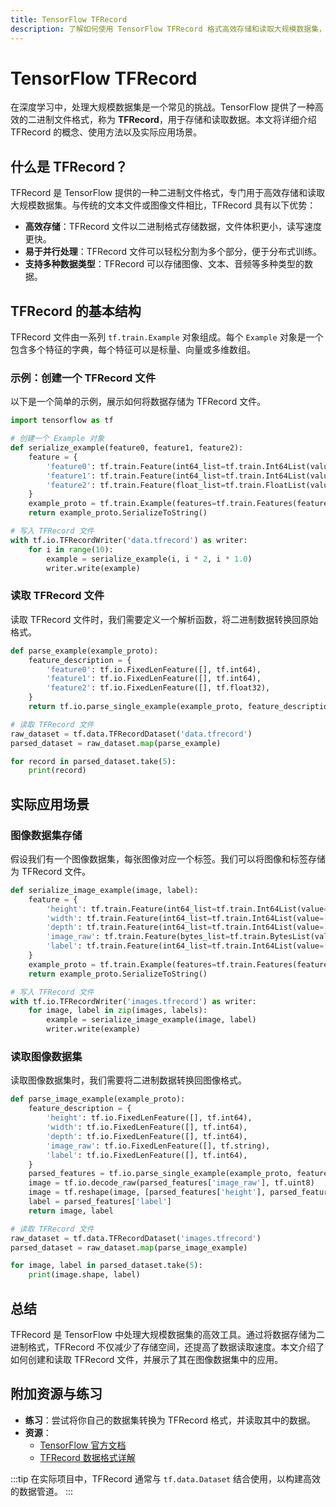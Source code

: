 ```yaml
---
title: TensorFlow TFRecord
description: 了解如何使用 TensorFlow TFRecord 格式高效存储和读取大规模数据集，适合初学者。
---
```


# TensorFlow TFRecord

在深度学习中，处理大规模数据集是一个常见的挑战。TensorFlow 提供了一种高效的二进制文件格式，称为 **TFRecord**，用于存储和读取数据。本文将详细介绍 TFRecord 的概念、使用方法以及实际应用场景。

## 什么是 TFRecord？

TFRecord 是 TensorFlow 提供的一种二进制文件格式，专门用于高效存储和读取大规模数据集。与传统的文本文件或图像文件相比，TFRecord 具有以下优势：

- **高效存储**：TFRecord 文件以二进制格式存储数据，文件体积更小，读写速度更快。
- **易于并行处理**：TFRecord 文件可以轻松分割为多个部分，便于分布式训练。
- **支持多种数据类型**：TFRecord 可以存储图像、文本、音频等多种类型的数据。

## TFRecord 的基本结构

TFRecord 文件由一系列 `tf.train.Example` 对象组成。每个 `Example` 对象是一个包含多个特征的字典，每个特征可以是标量、向量或多维数组。

### 示例：创建一个 TFRecord 文件

以下是一个简单的示例，展示如何将数据存储为 TFRecord 文件。

```python
import tensorflow as tf

# 创建一个 Example 对象
def serialize_example(feature0, feature1, feature2):
    feature = {
        'feature0': tf.train.Feature(int64_list=tf.train.Int64List(value=[feature0])),
        'feature1': tf.train.Feature(int64_list=tf.train.Int64List(value=[feature1])),
        'feature2': tf.train.Feature(float_list=tf.train.FloatList(value=[feature2])),
    }
    example_proto = tf.train.Example(features=tf.train.Features(feature=feature))
    return example_proto.SerializeToString()

# 写入 TFRecord 文件
with tf.io.TFRecordWriter('data.tfrecord') as writer:
    for i in range(10):
        example = serialize_example(i, i * 2, i * 1.0)
        writer.write(example)
```

### 读取 TFRecord 文件

读取 TFRecord 文件时，我们需要定义一个解析函数，将二进制数据转换回原始格式。

```python
def parse_example(example_proto):
    feature_description = {
        'feature0': tf.io.FixedLenFeature([], tf.int64),
        'feature1': tf.io.FixedLenFeature([], tf.int64),
        'feature2': tf.io.FixedLenFeature([], tf.float32),
    }
    return tf.io.parse_single_example(example_proto, feature_description)

# 读取 TFRecord 文件
raw_dataset = tf.data.TFRecordDataset('data.tfrecord')
parsed_dataset = raw_dataset.map(parse_example)

for record in parsed_dataset.take(5):
    print(record)
```

## 实际应用场景

### 图像数据集存储

假设我们有一个图像数据集，每张图像对应一个标签。我们可以将图像和标签存储为 TFRecord 文件。

```python
def serialize_image_example(image, label):
    feature = {
        'height': tf.train.Feature(int64_list=tf.train.Int64List(value=[image.shape[0]])),
        'width': tf.train.Feature(int64_list=tf.train.Int64List(value=[image.shape[1]])),
        'depth': tf.train.Feature(int64_list=tf.train.Int64List(value=[image.shape[2]])),
        'image_raw': tf.train.Feature(bytes_list=tf.train.BytesList(value=[image.tobytes()])),
        'label': tf.train.Feature(int64_list=tf.train.Int64List(value=[label])),
    }
    example_proto = tf.train.Example(features=tf.train.Features(feature=feature))
    return example_proto.SerializeToString()

# 写入 TFRecord 文件
with tf.io.TFRecordWriter('images.tfrecord') as writer:
    for image, label in zip(images, labels):
        example = serialize_image_example(image, label)
        writer.write(example)
```

### 读取图像数据集

读取图像数据集时，我们需要将二进制数据转换回图像格式。

```python
def parse_image_example(example_proto):
    feature_description = {
        'height': tf.io.FixedLenFeature([], tf.int64),
        'width': tf.io.FixedLenFeature([], tf.int64),
        'depth': tf.io.FixedLenFeature([], tf.int64),
        'image_raw': tf.io.FixedLenFeature([], tf.string),
        'label': tf.io.FixedLenFeature([], tf.int64),
    }
    parsed_features = tf.io.parse_single_example(example_proto, feature_description)
    image = tf.io.decode_raw(parsed_features['image_raw'], tf.uint8)
    image = tf.reshape(image, [parsed_features['height'], parsed_features['width'], parsed_features['depth']])
    label = parsed_features['label']
    return image, label

# 读取 TFRecord 文件
raw_dataset = tf.data.TFRecordDataset('images.tfrecord')
parsed_dataset = raw_dataset.map(parse_image_example)

for image, label in parsed_dataset.take(5):
    print(image.shape, label)
```

## 总结

TFRecord 是 TensorFlow 中处理大规模数据集的高效工具。通过将数据存储为二进制格式，TFRecord 不仅减少了存储空间，还提高了数据读取速度。本文介绍了如何创建和读取 TFRecord 文件，并展示了其在图像数据集中的应用。

## 附加资源与练习

- **练习**：尝试将你自己的数据集转换为 TFRecord 格式，并读取其中的数据。
- **资源**：
  - [TensorFlow 官方文档](https://www.tensorflow.org/tutorials/load_data/tfrecord)
  - [TFRecord 数据格式详解](https://www.tensorflow.org/api_docs/python/tf/train/Example)

:::tip
在实际项目中，TFRecord 通常与 `tf.data.Dataset` 结合使用，以构建高效的数据管道。
:::